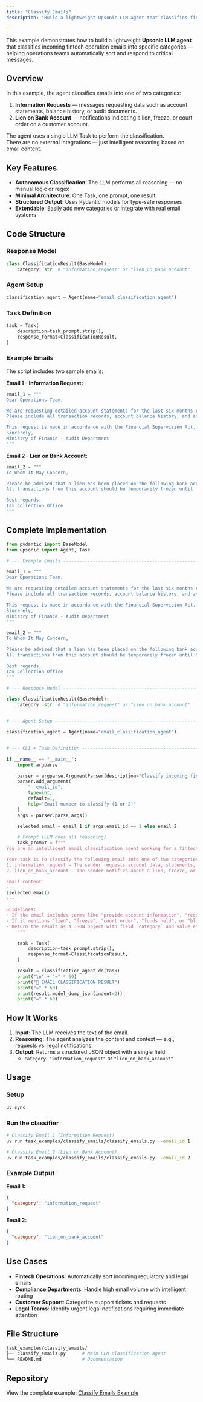 ```yaml
---
title: "Classify Emails"
description: "Build a lightweight Upsonic LLM agent that classifies fintech operation emails into specific categories."

---
```


This example demonstrates how to build a lightweight **Upsonic LLM agent** that classifies incoming fintech operation emails into specific categories — helping operations teams automatically sort and respond to critical messages.

## Overview

In this example, the agent classifies emails into one of two categories:

1. **Information Requests** — messages requesting data such as account statements, balance history, or audit documents.
2. **Lien on Bank Account** — notifications indicating a lien, freeze, or court order on a customer account.

The agent uses a single LLM Task to perform the classification.  
There are no external integrations — just intelligent reasoning based on email content.

## Key Features

- **Autonomous Classification**: The LLM performs all reasoning — no manual logic or regex
- **Minimal Architecture**: One Task, one prompt, one result
- **Structured Output**: Uses Pydantic models for type-safe responses
- **Extendable**: Easily add new categories or integrate with real email systems

## Code Structure

### Response Model

```python
class ClassificationResult(BaseModel):
    category: str  # "information_request" or "lien_on_bank_account"
```

### Agent Setup

```python
classification_agent = Agent(name="email_classification_agent")
```

### Task Definition

```python
task = Task(
    description=task_prompt.strip(),
    response_format=ClassificationResult,
)
```

### Example Emails

The script includes two sample emails:

**Email 1 - Information Request:**
```python
email_1 = """
Dear Operations Team,

We are requesting detailed account statements for the last six months regarding the following customer.
Please include all transaction records, account balance history, and any associated documents.

This request is made in accordance with the Financial Supervision Act.
Sincerely,
Ministry of Finance - Audit Department
"""
```

**Email 2 - Lien on Bank Account:**
```python
email_2 = """
To Whom It May Concern,

Please be advised that a lien has been placed on the following bank account pursuant to the court order No. 2025/482.
All transactions from this account should be temporarily frozen until further notice.

Best regards,
Tax Collection Office
"""
```

## Complete Implementation

```python
from pydantic import BaseModel
from upsonic import Agent, Task

# --- Example Emails -----------------------------------------------------------

email_1 = """
Dear Operations Team,

We are requesting detailed account statements for the last six months regarding the following customer.
Please include all transaction records, account balance history, and any associated documents.

This request is made in accordance with the Financial Supervision Act.
Sincerely,
Ministry of Finance - Audit Department
"""

email_2 = """
To Whom It May Concern,

Please be advised that a lien has been placed on the following bank account pursuant to the court order No. 2025/482.
All transactions from this account should be temporarily frozen until further notice.

Best regards,
Tax Collection Office
"""

# --- Response Model -----------------------------------------------------------

class ClassificationResult(BaseModel):
    category: str  # "information_request" or "lien_on_bank_account"


# --- Agent Setup --------------------------------------------------------------

classification_agent = Agent(name="email_classification_agent")


# --- CLI + Task Definition ----------------------------------------------------

if __name__ == "__main__":
    import argparse

    parser = argparse.ArgumentParser(description="Classify incoming fintech operation emails.")
    parser.add_argument(
        "--email_id",
        type=int,
        default=1,
        help="Email number to classify (1 or 2)"
    )
    args = parser.parse_args()

    selected_email = email_1 if args.email_id == 1 else email_2

    # Prompt (LLM does all reasoning)
    task_prompt = f"""
You are an intelligent email classification agent working for a fintech company's operations department.

Your task is to classify the following email into one of two categories:
1. information_request — The sender requests account data, statements, or other informational documents.
2. lien_on_bank_account — The sender notifies about a lien, freeze, or legal restriction on a bank account.

Email content:
---
{selected_email}
---

Guidelines:
- If the email includes terms like "provide account information", "requesting data", "audit", "statements", "supervision" → classify as "information_request".
- If it mentions "lien", "freeze", "court order", "funds held", or "blocked account" → classify as "lien_on_bank_account".
- Return the result as a JSON object with field `category` and value either "information_request" or "lien_on_bank_account".
    """

    task = Task(
        description=task_prompt.strip(),
        response_format=ClassificationResult,
    )

    result = classification_agent.do(task)
    print("\n" + "=" * 60)
    print("📧 EMAIL CLASSIFICATION RESULT")
    print("=" * 60)
    print(result.model_dump_json(indent=2))
    print("=" * 60)
```

## How It Works

1. **Input**: The LLM receives the text of the email.
2. **Reasoning**: The agent analyzes the content and context — e.g., requests vs. legal notifications.
3. **Output**: Returns a structured JSON object with a single field:
   - `category`: `"information_request"` or `"lien_on_bank_account"`

## Usage

### Setup

```bash
uv sync
```

### Run the classifier

```bash
# Classify Email 1 (Information Request)
uv run task_examples/classify_emails/classify_emails.py --email_id 1

# Classify Email 2 (Lien on Bank Account)
uv run task_examples/classify_emails/classify_emails.py --email_id 2
```

### Example Output

**Email 1:**
```json
{
  "category": "information_request"
}
```

**Email 2:**
```json
{
  "category": "lien_on_bank_account"
}
```

## Use Cases

- **Fintech Operations**: Automatically sort incoming regulatory and legal emails
- **Compliance Departments**: Handle high email volume with intelligent routing
- **Customer Support**: Categorize support tickets and requests
- **Legal Teams**: Identify urgent legal notifications requiring immediate attention

## File Structure

```bash
task_examples/classify_emails/
├── classify_emails.py      # Main LLM classification agent
└── README.md               # Documentation
```

## Repository

View the complete example: [Classify Emails Example](https://github.com/Upsonic/Examples/tree/master/task_examples/classify_emails)
